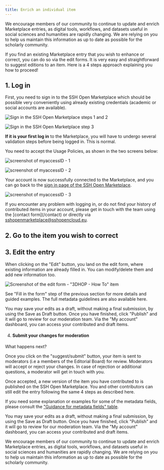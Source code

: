 ```yaml
---
title: Enrich an individual item
---
```

We encourage members of our community to continue to update and enrich Marketplace entries, as digital tools, workflows, and datasets useful in social sciences and humanities are rapidly changing. We are relying on you to help us maintain this information as up to date as possible for the scholarly community.

If you find an existing Marketplace entry that you wish to enhance or correct, you can do so via the edit forms. It is very easy and straightforward to suggest editions to an item. Here is a 4 steps approach explaining you how to proceed!

## 1. Log in

First, you need to sign in to the SSH Open Marketplace which should be possible very conveniently using already existing credentials (academic or social accounts are available).

![Sign in the SSH Open Marketplace steps 1 and 2](/assets/cms/images/sign-in-mai-1-2.png)

![Sign in the SSH Open Marketplace step 3](/assets/cms/images/sign-in-mai-3.png)

**If it is your first log in** to the Marketplace, you will have to undergo several validation steps before being logged in. This is normal.

You need to accept the Usage Policies, as shown in the two screens below:

![screenshot of myaccessID - 1](/assets/cms/images/myaccess_1.png "Joining the SSHOC Marketplace group on MyAccessID")

![screenshot of myaccessID - 2](/assets/cms/images/myaccess_2.png "Approving the terms of use")

Your account is now successfully connected to the Marketplace, and you can go back to the [sign in page of the SSH Open Marketplace](https://marketplace.sshopencloud.eu/auth/sign-in).

![screenshot of myaccessID - 3](/assets/cms/images/myaccess_3.png "Successful membership to MyAccessID")

If you encounter any problem with logging in, or do not find your history of contributed items in your account, please get in touch with the team using the \[contact form](/contact) or directly via [sshopenmarketplace@sshopencloud.eu](sshopenmarketplace@sshopencloud.eu).

## 2. Go to the item you wish to correct

## 3. Edit the entry

When clicking on the "Edit" button, you land on the edit form, where existing information are already filled in. You can modify/delete them and add new information too.

![Screenshot of the edit form - "3DHOP - How To" item](/assets/cms/images/edit_training.png)

See "Fill in the form" step of the previous section for more details and guided examples. The full metadata guidelines are also available here.

You may save your edits as a draft, without making a final submission, by using the Save as Draft button. Once you have finished, click "Publish" and it will go to review for our moderation team. Via the "My account" dashboard, you can access your contributed and draft items.

4. #### **Submit your changes for moderation**

What happens next?

Once you click on the "suggest/submit" button, your item is sent to moderators (i.e a members of the Editorial Board) for review. Moderators will accept or reject your changes. In case of rejection or additional questions, a moderator will get in touch with you.

Once accepted, a new version of the item you have contributed to is published on the SSH Open Marketplace. You and other contributors can still edit the entry following the same 4 steps as described here.

If you need some explanation or examples for some of the metadata fields, please consult the
["Guidance for metadata fields" table](/contribute/metadata-guidelines#guidance-for-metadata-fields).

You may save your edits as a draft, without making a final submission, by using the Save as Draft
button. Once you have finished, click "Publish" and it will go to review for our moderation team.
Via the "My account" dashboard, you can access your contributed and draft items.

We encourage members of our community to continue to update and enrich Marketplace entries, as
digital tools, workflows, and datasets useful in social sciences and humanities are rapidly
changing. We are relying on you to help us maintain this information as up to date as possible for
the scholarly community.
